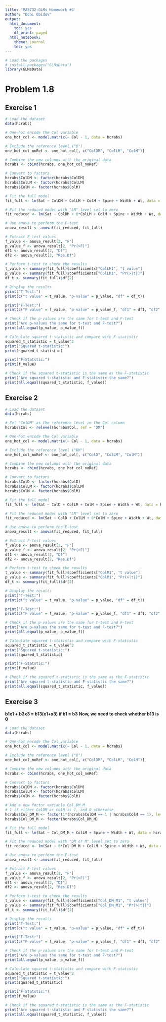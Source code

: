 ---
title: 'MA5732-GLMs Homework #4'
author: "Doni Obidov"
output:
  html_document:
    toc: yes
    df_print: paged
  html_notebook:
    theme: journal
    toc: yes
---

```{r}
# Load the packages
# install.packages("GLMsData")
library(GLMsData)
```

# Problem 1.8

## Exercise 1

```{r}
# Load the dataset
data(hcrabs)

# One-hot encode the Col variable
one_hot_col <- model.matrix(~ Col - 1, data = hcrabs)

# Exclude the reference level ("D")
one_hot_col_noRef <- one_hot_col[, c("ColDM", "ColLM", "ColM")]

# Combine the new columns with the original data
hcrabs <- cbind(hcrabs, one_hot_col_noRef)

# Convert to factors
hcrabs$ColDM <- factor(hcrabs$ColDM)
hcrabs$ColLM <- factor(hcrabs$ColLM)
hcrabs$ColM <- factor(hcrabs$ColM)

# Fit the full model
fit_full <- lm(Sat ~ ColDM + ColLM + ColM + Spine + Width + Wt, data = hcrabs)

# Fit the reduced model with "LM" level set to zero
fit_reduced <- lm(Sat ~ ColDM + 0*ColLM + ColM + Spine + Width + Wt, data = hcrabs)

# Use anova to perform the F-test
anova_result <- anova(fit_reduced, fit_full)

# Extract F-test values
f_value <- anova_result[2, "F"]
p_value_f <- anova_result[2, "Pr(>F)"]
df1 <- anova_result[2, "Df"]
df2 <- anova_result[2, "Res.Df"]

# Perform t-test to check the results
t_value <- summary(fit_full)$coefficients["ColLM1", "t value"]
p_value <- summary(fit_full)$coefficients["ColLM1", "Pr(>|t|)"]
df_t <- summary(fit_full)$df[2]

# Display the results
print("T-Test:")
print(c("t value" = t_value, "p-value" = p_value, "df" = df_t))

print("F-Test:")
print(c("F value" = f_value, "p-value" = p_value_f, "df1" = df1, "df2" = df2))

# Check if the p-values are the same for t-test and F-test
print("Are p-values the same for t-test and F-test?")
print(all.equal(p_value, p_value_f))

# Calculate squared t-statistic and compare with F-statistic
squared_t_statistic = t_value^2
print("Squared t-statistic:")
print(squared_t_statistic)

print("F-Statstic:")
print(f_value)

# Check if the squared t-statistic is the same as the F-statistic
print("Are squared t-statistic and F-statistic the same?")
print(all.equal(squared_t_statistic, f_value))
```

## Exercise 2

```{r}
# Load the dataset
data(hcrabs)

# Set "ColDM" as the reference level in the Col column
hcrabs$Col <- relevel(hcrabs$Col, ref = "DM")

# One-hot encode the Col variable
one_hot_col <- model.matrix(~ Col - 1, data = hcrabs)

# Exclude the reference level ("DM")
one_hot_col_noRef <- one_hot_col[, c("ColD", "ColLM", "ColM")]

# Combine the new columns with the original data
hcrabs <- cbind(hcrabs, one_hot_col_noRef)

# Convert to factors
hcrabs$ColD <- factor(hcrabs$ColD)
hcrabs$ColLM <- factor(hcrabs$ColLM)
hcrabs$ColM <- factor(hcrabs$ColM)

# Fit the full model
fit_full <- lm(Sat ~ ColD + ColLM + ColM + Spine + Width + Wt, data = hcrabs)

# Fit the reduced model with "LM" level set to zero
fit_reduced <- lm(Sat ~ ColD + ColLM + 0*ColM + Spine + Width + Wt, data = hcrabs)

# Use anova to perform the F-test
anova_result <- anova(fit_reduced, fit_full)

# Extract F-test values
f_value <- anova_result[2, "F"]
p_value_f <- anova_result[2, "Pr(>F)"]
df1 <- anova_result[2, "Df"]
df2 <- anova_result[2, "Res.Df"]

# Perform t-test to check the results
t_value <- summary(fit_full)$coefficients["ColM1", "t value"]
p_value <- summary(fit_full)$coefficients["ColM1", "Pr(>|t|)"]
df_t <- summary(fit_full)$df[2]

# Display the results
print("T-Test:")
print(c("t value" = t_value, "p-value" = p_value, "df" = df_t))

print("F-Test:")
print(c("F value" = f_value, "p-value" = p_value_f, "df1" = df1, "df2" = df2))

# Check if the p-values are the same for t-test and F-test
print("Are p-values the same for t-test and F-test?")
print(all.equal(p_value, p_value_f))

# Calculate squared t-statistic and compare with F-statistic
squared_t_statistic = t_value^2
print("Squared t-statistic:")
print(squared_t_statistic)

print("F-Statstic:")
print(f_value)

# Check if the squared t-statistic is the same as the F-statistic
print("Are squared t-statistic and F-statistic the same?")
print(all.equal(squared_t_statistic, f_value))
```

## Exercise 3

**b1x1 + b3x3 = b13(x1+x3) if b1 = b3**
**Now, we need to check whether b13 is 0**

```{r}
# Load the dataset
data(hcrabs)

# One-hot encode the Col variable
one_hot_col <- model.matrix(~ Col - 1, data = hcrabs)

# Exclude the reference level ("D")
one_hot_col_noRef <- one_hot_col[, c("ColDM", "ColLM", "ColM")]

# Combine the new columns with the original data
hcrabs <- cbind(hcrabs, one_hot_col_noRef)

# Convert to factors
hcrabs$ColDM <- factor(hcrabs$ColDM)
hcrabs$ColLM <- factor(hcrabs$ColLM)
hcrabs$ColM <- factor(hcrabs$ColM)

# Add a new factor variable Col_DM_M
# 1 if either ColDM or ColM is 1, and 0 otherwise
hcrabs$Col_DM_M <- factor(1*(hcrabs$ColDM == 1 | hcrabs$ColM == 1), levels = c(0, 1))
hcrabs$Col_DM_M <- factor(hcrabs$Col_DM_M)

# Fit the full model
fit_full <- lm(Sat ~ Col_DM_M + ColLM + Spine + Width + Wt, data = hcrabs)

# Fit the reduced model with "DM or M" level set to zero
fit_reduced <- lm(Sat ~ 0*Col_DM_M + ColLM + Spine + Width + Wt, data = hcrabs)

# Use anova to perform the F-test
anova_result <- anova(fit_reduced, fit_full)

# Extract F-test values
f_value <- anova_result[2, "F"]
p_value_f <- anova_result[2, "Pr(>F)"]
df1 <- anova_result[2, "Df"]
df2 <- anova_result[2, "Res.Df"]

# Perform t-test to check the results
t_value <- summary(fit_full)$coefficients["Col_DM_M1", "t value"]
p_value <- summary(fit_full)$coefficients["Col_DM_M1", "Pr(>|t|)"]
df_t <- summary(fit_full)$df[2]

# Display the results
print("T-Test:")
print(c("t value" = t_value, "p-value" = p_value, "df" = df_t))

print("F-Test:")
print(c("F value" = f_value, "p-value" = p_value_f, "df1" = df1, "df2" = df2))

# Check if the p-values are the same for t-test and F-test
print("Are p-values the same for t-test and F-test?")
print(all.equal(p_value, p_value_f))

# Calculate squared t-statistic and compare with F-statistic
squared_t_statistic = t_value^2
print("Squared t-statistic:")
print(squared_t_statistic)

print("F-Statstic:")
print(f_value)

# Check if the squared t-statistic is the same as the F-statistic
print("Are squared t-statistic and F-statistic the same?")
print(all.equal(squared_t_statistic, f_value))
```